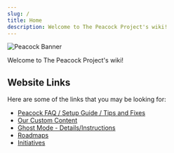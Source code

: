 ```yaml
---
slug: /
title: Home
description: Welcome to The Peacock Project's wiki!
---
```



<Image alt="Peacock Banner" img={Banner} />

Welcome to The Peacock Project's wiki!

## Website Links

Here are some of the links that you may be looking for:

-   [Peacock FAQ / Setup Guide / Tips and Fixes](intel)
-   [Our Custom Content](custom-content.md)
-   [Ghost Mode - Details/Instructions](ghost-mode.md)
-   [Roadmaps](roadmaps.mdx)
-	[Initiatives](initiatives.md)

